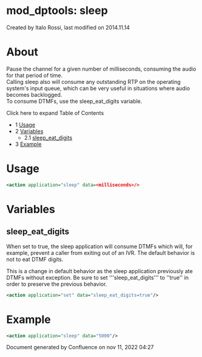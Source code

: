 
# mod_dptools: sleep 

 Created by  Italo Rossi, last modified on 2014.11.14

# About

Pause the channel for a given number of milliseconds, consuming the audio for that period of time.  
Calling sleep also will consume any outstanding RTP on the operating system's input queue, which can be very useful in situations where audio becomes backlogged.  
To consume DTMFs, use the sleep\_eat\_digits variable.

Click here to expand Table of Contents

* 1 [Usage](#usage)
* 2 [Variables](#variables)  
   * 2.1 [sleep\_eat\_digits](#sleep_eat_digits)
* 3 [Example](#example)

# Usage

```xml
<action application="sleep" data=<milliseconds>/>
```

# Variables

## sleep_eat_digits

When set to true, the sleep application will consume DTMFs which will, for example, prevent a caller from exiting out of an IVR. The default behavior is not to eat DTMF digits.

This is a change in default behavior as the sleep application previously ate DTMFs without exception. Be sure to set '''sleep\_eat\_digits''' to ''true'' in order to preserve the previous behavior.

```xml
<action application="set" data="sleep_eat_digits=true"/>
```

# Example

```xml
<action application="sleep" data="5000"/>
```

Document generated by Confluence on nov 11, 2022 04:27
